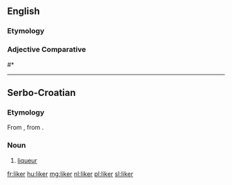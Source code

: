 ==English==

===Etymology===
{{suffix|like|er}}

===Adjective Comparative===
{{en-noun}}

#* {{quote-news|year=2009|date=May 10|author=David Segal|title=Scammed? Rebuffed? Ignored? Read On|work=New York Times|url=http://www.nytimes.com/2009/05/10/your-money/10haggler.html
|passage=Traditionally, the rebate offers a price cut to anyone willing to endure a certain amount of hassle; it’s an inducement that separates the casual bargain '''likers''' from the ardent bargain lovers. }}

----

==Serbo-Croatian==

===Etymology===
From {{etyl|fr|sh}} {{term|liqueur|lang=fr}}, from {{etyl|la|sh}} {{term|liquor||liquid|lang=la}}.

===Noun===
{{sh-noun|r|g=m|ликер}}

# [[liqueur]]

[[fr:liker]]
[[hu:liker]]
[[mg:liker]]
[[nl:liker]]
[[pl:liker]]
[[sl:liker]]